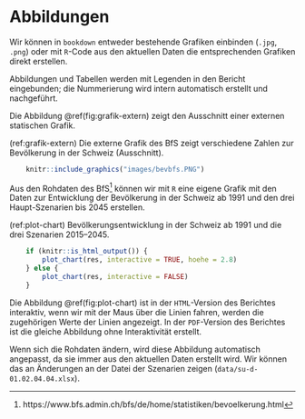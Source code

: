 # Abbildungen

Wir können in `bookdown` entweder bestehende Grafiken einbinden (`.jpg`, `.png`) oder mit `R`-Code aus den aktuellen Daten die entsprechenden Grafiken direkt erstellen.

Abbildungen und Tabellen werden mit Legenden in den Bericht eingebunden; die Nummerierung wird intern automatisch erstellt und nachgeführt. 


Die  Abbildung \@ref(fig:grafik-extern) zeigt den Ausschnitt einer externen statischen Grafik.


(ref:grafik-extern) Die externe Grafik des BfS zeigt verschiedene Zahlen zur Bevölkerung in der Schweiz (Ausschnitt).

```r
    knitr::include_graphics("images/bevbfs.PNG")
```



Aus den Rohdaten des BfS^[https://www.bfs.admin.ch/bfs/de/home/statistiken/bevoelkerung.html] können wir mit `R`  eine eigene Grafik mit den Daten zur Entwicklung der Bevölkerung in der Schweiz ab 1991 und den drei Haupt-Szenarien  bis 2045 erstellen.

(ref:plot-chart)  Bevölkerungsentwicklung in der Schweiz ab 1991 und die drei Szenarien 2015--2045.

```r
    if (knitr::is_html_output()) {
        plot_chart(res, interactive = TRUE, hoehe = 2.8)
    } else {
        plot_chart(res, interactive = FALSE)
    }
```

Die Abbildung \@ref(fig:plot-chart) ist in der `HTML`-Version des Berichtes interaktiv, wenn wir mit der Maus über die Linien fahren, werden die zugehörigen Werte der Linien angezeigt. In der `PDF`-Version des Berichtes ist die gleiche Abbildung ohne Interaktivität erstellt.

Wenn sich die Rohdaten ändern, wird diese Abbildung automatisch angepasst, da sie immer aus den aktuellen Daten erstellt wird. Wir können das an Änderungen an der Datei der Szenarien zeigen (`data/su-d-01.02.04.04.xlsx`).
